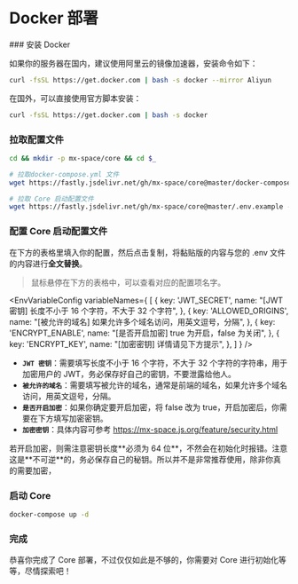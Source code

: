 # Docker 部署



<Steps>
### 安装 Docker

如果你的服务器在国内，建议使用阿里云的镜像加速器，安装命令如下：

```bash
curl -fsSL https://get.docker.com | bash -s docker --mirror Aliyun
```
在国外，可以直接使用官方脚本安装：

```bash
curl -fsSL https://get.docker.com | bash -s docker
```
### 拉取配置文件

```bash
cd && mkdir -p mx-space/core && cd $_

# 拉取docker-compose.yml 文件
wget https://fastly.jsdelivr.net/gh/mx-space/core@master/docker-compose.yml

# 拉取 Core 启动配置文件
wget https://fastly.jsdelivr.net/gh/mx-space/core@master/.env.example -O .env
```

### 配置 Core 启动配置文件

在下方的表格里填入你的配置，然后点击复制，将黏贴版的内容与您的 .env 文件的内容进行**全文替换**。

> 鼠标悬停在下方的表格中，可以查看对应的配置项名字。


<EnvVariableConfig 
  variableNames={
    [
      {
        key: 'JWT_SECRET',
        name: "[JWT 密钥] 长度不小于 16 个字符，不大于 32 个字符",
      }, 
      {
        key: 'ALLOWED_ORIGINS',
        name: "[被允许的域名] 如果允许多个域名访问，用英文逗号，分隔",
      }, 
      {
        key: 'ENCRYPT_ENABLE',
        name: "[是否开启加密] true 为开启，false 为关闭",
      }, 
      {
        key: 'ENCRYPT_KEY',
        name: "[加密密钥] 详情请见下方提示",
      },
    ]
  }
/>

- **`JWT 密钥`**：需要填写长度不小于 16 个字符，不大于 32 个字符的字符串，用于加密用户的 JWT，务必保存好自己的密钥，不要泄露给他人。
- **`被允许的域名`**：需要填写被允许的域名，通常是前端的域名，如果允许多个域名访问，用英文逗号，分隔。
- **`是否开启加密`**：如果你确定要开启加密，将 false 改为 true，开启加密后，你需要在下方填写加密密钥。
- **`加密密钥`**：具体内容可参考 https://mx-space.js.org/feature/security.html

<Callout type="warning">
若开启加密，则需注意密钥长度**必须为 64 位**，不然会在初始化时报错。注意这是**不可逆**的，务必保存自己的秘钥。所以并不是非常推荐使用，除非你真的需要加密，
</Callout>

### 启动 Core

```bash
docker-compose up -d
```

### 完成

恭喜你完成了 Core 部署，不过仅仅如此是不够的，你需要对 Core 进行初始化等等，尽情探索吧！

</Steps>







